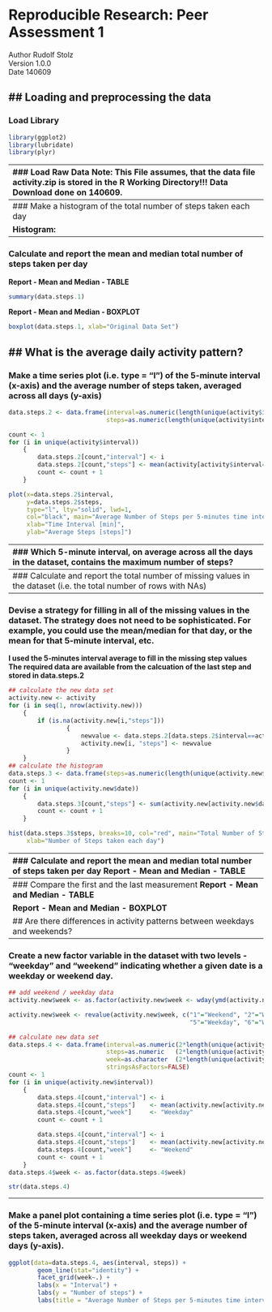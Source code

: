 # Reproducible Research: Peer Assessment 1
Author
Rudolf Stolz  
Version 1.0.0  
Date 140609

## Loading and preprocessing the data
---------------------------------------------------------------------------------------------
### Load Library
```r
library(ggplot2)
library(lubridate)
library(plyr)
```

---------------------------------------------------------------------------------------------
### Load Raw Data
**Note:**  
This File assumes, that the data file activity.zip is stored in the R Working Directory!!!  
Data Download done on 140609.
```r
activity <- read.csv(unz("activity.zip", "activity.csv"), header=TRUE, sep=",")
```

## What is mean total number of steps taken per day?
---------------------------------------------------------------------------------------------
### Make a histogram of the total number of steps taken each day  
```r
data.steps.1 <- data.frame(steps=as.numeric(length(unique(activity$date))))
count <- 1
for (i in unique(activity$date))
    {        
        data.steps.1[count,"steps"] <- sum(activity[activity$date==i & !is.na(activity$steps), "steps"])
        count <- count + 1
    }
```

**Histogram:**
```r
hist(data.steps.1$steps, breaks=10, col="red", main="Total Number of Steps taken each day", 
     xlab="Number of Steps taken each day")
```
---------------------------------------------------------------------------------------------
### Calculate and report the mean and median total number of steps taken per day
**Report - Mean and Median - TABLE**
```r
summary(data.steps.1)
```

**Report - Mean and Median - BOXPLOT**
```r
boxplot(data.steps.1, xlab="Original Data Set")
```

## What is the average daily activity pattern?
---------------------------------------------------------------------------------------------
### Make a time series plot (i.e. type = "l") of the 5-minute interval (x-axis) and the average number of steps taken, averaged across all days (y-axis)

```r
data.steps.2 <- data.frame(interval=as.numeric(length(unique(activity$interval))),
                           steps=as.numeric(length(unique(activity$interval))))

count <- 1
for (i in unique(activity$interval))
    {        
        data.steps.2[count,"interval"] <- i 
        data.steps.2[count,"steps"] <- mean(activity[activity$interval==i & !is.na(activity$steps), "steps"])
        count <- count + 1
    }
```

```r
plot(x=data.steps.2$interval,
     y=data.steps.2$steps, 
     type="l", lty="solid", lwd=1,
     col="black", main="Average Number of Steps per 5-minutes time interval", 
     xlab="Time Interval [min]",
     ylab="Average Steps [steps]")

```
---------------------------------------------------------------------------------------------
### Which 5-minute interval, on average across all the days in the dataset, contains the maximum number of steps?
```r
max.steps.2    <- max(data.steps.2[,"steps"])
max.interval.2 <- data.steps.2[which.max(data.steps.2[,"steps"]), "interval"]
```
The 5-minute interval **`r max.interval.2`** contains the maximum average number of 
steps of **`r max.steps.2`**

## Imputing missing values
---------------------------------------------------------------------------------------------
### Calculate and report the total number of missing values in the dataset (i.e. the total number of rows with NAs)
```r
missing.values <- sum(is.na(activity$steps))
```
The number of missing step values is **`r missing.values`**

---------------------------------------------------------------------------------------------
### Devise a strategy for filling in all of the missing values in the dataset. The strategy does not need to be sophisticated. For example, you could use the mean/median for that day, or the mean for that 5-minute interval, etc.

**I used the 5-minutes interval average to fill in the missing step values**   
**The required data are available from the calcuation of the last step and stored in data.steps.2**   
```r
## calculate the new data set
activity.new <- activity
for (i in seq(1, nrow(activity.new)))
    {
        if (is.na(activity.new[i,"steps"]))
                {
                    newvalue <- data.steps.2[data.steps.2$interval==activity.new[i,"interval"], "steps"]
                    activity.new[i, "steps"] <- newvalue  
                }
    }
## calculate the histogram
data.steps.3 <- data.frame(steps=as.numeric(length(unique(activity.new$date))))
count <- 1
for (i in unique(activity.new$date))
    {        
        data.steps.3[count,"steps"] <- sum(activity.new[activity.new$date==i & !is.na(activity.new$steps), "steps"])
        count <- count + 1
    }
```

```r
hist(data.steps.3$steps, breaks=10, col="red", main="Total Number of Steps taken each day",
     xlab="Number of Steps taken each day")
```
---------------------------------------------------------------------------------------------
### Calculate and report the mean and median total number of steps taken per day
**Report - Mean and Median - TABLE**
```r
summary(data.steps.3)
```

**Report - Mean and Median - BOXPLOT**
```r
boxplot(data.steps.3, xlab="Original Data Set with imputing missing values")
```

---------------------------------------------------------------------------------------------
### Compare the first and the last measurement
**Report - Mean and Median - TABLE**
```r
compare <- data.frame(summary(data.steps.1),summary(data.steps.3))
names(compare) <- c("col1", "col2", "ODS", "col4", "col5", 
                    "ODS with imputing missing values")
compare[,c(3,6)]
```

**Report - Mean and Median - BOXPLOT**
```r
par(mfrow=c(1,2))
boxplot(data.steps.1, xlab="Original Data Set")
boxplot(data.steps.3, xlab="Original Data Set with imputing missing values")
```


## Are there differences in activity patterns between weekdays and weekends?
---------------------------------------------------------------------------------------------
### Create a new factor variable in the dataset with two levels - "weekday" and "weekend" indicating whether a given date is a weekday or weekend day.
```r
## add weekend / weekday data
activity.new$week <- as.factor(activity.new$week <- wday(ymd(activity.new[,"date"])))

activity.new$week <- revalue(activity.new$week, c("1"="Weekend", "2"="Weekday", "3"="Weekday", "4"="Weekday", 
                                                  "5"="Weekday", "6"="Weekday", "7"="Weekend"))

## calculate new data set
data.steps.4 <- data.frame(interval=as.numeric(2*length(unique(activity$interval))),
                           steps=as.numeric   (2*length(unique(activity$interval))),
                           week=as.character  (2*length(unique(activity$interval))),
                           stringsAsFactors=FALSE)
count <- 1
for (i in unique(activity.new$interval))
    {        
        data.steps.4[count,"interval"] <- i 
        data.steps.4[count,"steps"]    <- mean(activity.new[activity.new$interval==i & activity.new$week=="Weekday", "steps"])
        data.steps.4[count,"week"]     <- "Weekday"
        count <- count + 1

        data.steps.4[count,"interval"] <- i 
        data.steps.4[count,"steps"]    <- mean(activity.new[activity.new$interval==i & activity.new$week=="Weekend", "steps"])
        data.steps.4[count,"week"]     <- "Weekend"
        count <- count + 1
    }
data.steps.4$week <- as.factor(data.steps.4$week)

str(data.steps.4)
```

---------------------------------------------------------------------------------------------
### Make a panel plot containing a time series plot (i.e. type = "l") of the 5-minute interval (x-axis) and the average number of steps taken, averaged across all weekday days or weekend days (y-axis).

```r

ggplot(data=data.steps.4, aes(interval, steps)) +
        geom_line(stat="identity") +
        facet_grid(week~.) +
        labs(x = "Interval") +
        labs(y = "Number of steps") +
        labs(title = "Average Number of Steps per 5-minutes time interval") 
```




